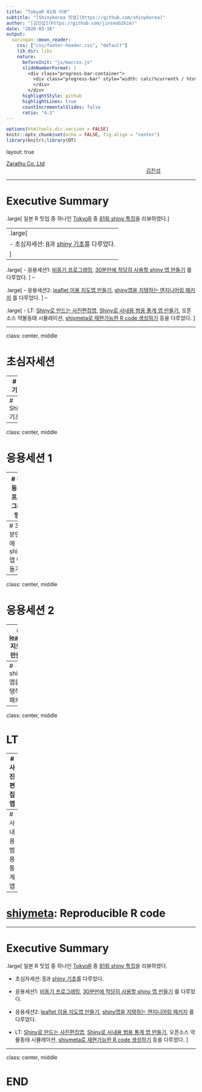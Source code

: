 ```yaml
---
title: "TokyoR 81회 리뷰"
subtitle: "[Shinykorea 밋업](https://github.com/shinykorea)"
author: "[김진섭](https://github.com/jinseob2kim)"
date: "2020-03-16"
output:
  xaringan::moon_reader:
    css: ["css/footer-header.css", "default"]
    lib_dir: libs
    nature:
      beforeInit: "js/macros.js"
      slideNumberFormat: |
        <div class="progress-bar-container">
          <div class="progress-bar" style="width: calc(%current% / %total% * 100%);">
          </div>
        </div>
      highlightStyle: github
      highlightLines: true
      countIncrementalSlides: false
      ratio: "4:3" 
---
```


```r
options(htmltools.dir.version = FALSE)
knitr::opts_chunk$set(echo = FALSE, fig.align = "center")
library(knitr);library(DT)
```


layout: true

<div class="my-footer"><span><a href="https://www.zarathu.com">Zarathu Co.,Ltd</a>   
&emsp;&emsp;&emsp;&emsp;&emsp;&emsp;&emsp;&emsp;&emsp;&emsp;&emsp;&emsp;&emsp;
&emsp;&emsp;&emsp;&emsp;&emsp;&emsp;&emsp;&emsp;&emsp;&emsp;&emsp;&emsp;&emsp;
<a href="https://github.com/jinseob2kim">김진섭</a></span></div> 


---

# Executive Summary 

.large[
일본 R 밋업 중 하나인 [TokyoR](https://tokyor.connpass.com/) 중 [81회 shiny 특집](https://tokyor.connpass.com/event/141318/)을 리뷰하였다.
]

--
.large[
- 초심자세션: [R](https://speakerdeck.com/kilometer/tokyo-dot-r-number-81-introduction-and-demonstration)과 [shiny 기초](https://speakerdeck.com/kyyonko/di-81hui-tokyor-chu-xin-zhe-setusiyon2-hazimetefalseshiny-80e4f56b-198d-4d7d-a4e0-df1097aa226d)를 다루었다.
]
--

.large[
- 응용세션1: [비동기 프로그래밍](https://www.slideshare.net/hoxo_m/shiny-177170789), [30분만에 적당히 사용할 shiny 앱 만들기](https://randpy-testserver.shinyapps.io/Slide/) 를 다루었다. 
]
--

.large[
- 응용세션2: [leaflet 이용 지도앱 만들기](https://www.slideshare.net/kashitan/shinyleaflettips-177070514), [shiny앱을 지탱하는 엔지니어링 패키지](https://speakerdeck.com/okiyuki99/190928-tokyor81-shiny) 를 다루었다. 
]
--

.large[
- LT: [Shiny로 만드는 사진편집앱](https://igjit.github.io/slides/2019/09/shinyroom/), [Shiny로 사내용 범용 통계 앱 만들기](https://slack-files.com/T06PCFXL2-FNULHJB2R-fe31d13827), 오픈소스 약물동태 시뮬레이션, [shiymeta로 재현가능한 R code 생성하기](https://docs.google.com/presentation/d/1aHRVEE05L7HO90TsTTFNsJZsVH-oI2umYlNR3NuXbac/edit) 등을 다루었다. 
]


---

class: center, middle

# 초심자세션


---
# R 기초


---
# Shiny 기초




---

class: center, middle

# 응용세션 1

---
# 비동기 프로그래밍

---
# 30분만에 shiny 앱 만들기



---

class: center, middle

# 응용세션 2


---
# [leaflet](https://rstudio.github.io/leaflet/) 지도앱 만들기


---
# shiny앱을 지탱하는 패키지



---

class: center, middle

# LT

---
# 사진편집앱


---
# 사내용 범용 통계 앱


---
# [shiymeta](https://github.com/rstudio/shinymeta): Reproducible R code



---

# Executive Summary 

.large[
일본 R 밋업 중 하나인 [TokyoR](https://tokyor.connpass.com/) 중 [81회 shiny 특집](https://tokyor.connpass.com/event/141318/)을 리뷰하였다.

- 초심자세션: [R](https://speakerdeck.com/kilometer/tokyo-dot-r-number-81-introduction-and-demonstration)과 [shiny 기초](https://speakerdeck.com/kyyonko/di-81hui-tokyor-chu-xin-zhe-setusiyon2-hazimetefalseshiny-80e4f56b-198d-4d7d-a4e0-df1097aa226d)를 다루었다.


- 응용세션1: [비동기 프로그래밍](https://www.slideshare.net/hoxo_m/shiny-177170789), [30분만에 적당히 사용할 shiny 앱 만들기](https://randpy-testserver.shinyapps.io/Slide/) 를 다루었다. 

- 응용세션2: [leaflet 이용 지도앱 만들기](https://www.slideshare.net/kashitan/shinyleaflettips-177070514), [shiny앱을 지탱하는 엔지니어링 패키지](https://speakerdeck.com/okiyuki99/190928-tokyor81-shiny) 를 다루었다. 

- LT: [Shiny로 만드는 사진편집앱](https://igjit.github.io/slides/2019/09/shinyroom/), [Shiny로 사내용 범용 통계 앱 만들기](https://slack-files.com/T06PCFXL2-FNULHJB2R-fe31d13827), 오픈소스 약물동태 시뮬레이션, [shiymeta로 재현가능한 R code 생성하기](https://docs.google.com/presentation/d/1aHRVEE05L7HO90TsTTFNsJZsVH-oI2umYlNR3NuXbac/edit) 등을 다루었다. 
]

---

class: center, middle

# END
